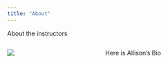 ```yaml
---
title: "About"
---
```


[About the instructors]{.custom-subtitle}

::: columns
::: {.column width="35%"}
![](/img/allisonheadshot.png)
:::

::: {.column width="5%"}
:::

::: {.column width="60%"}
Here is Allison's Bio
:::
:::
